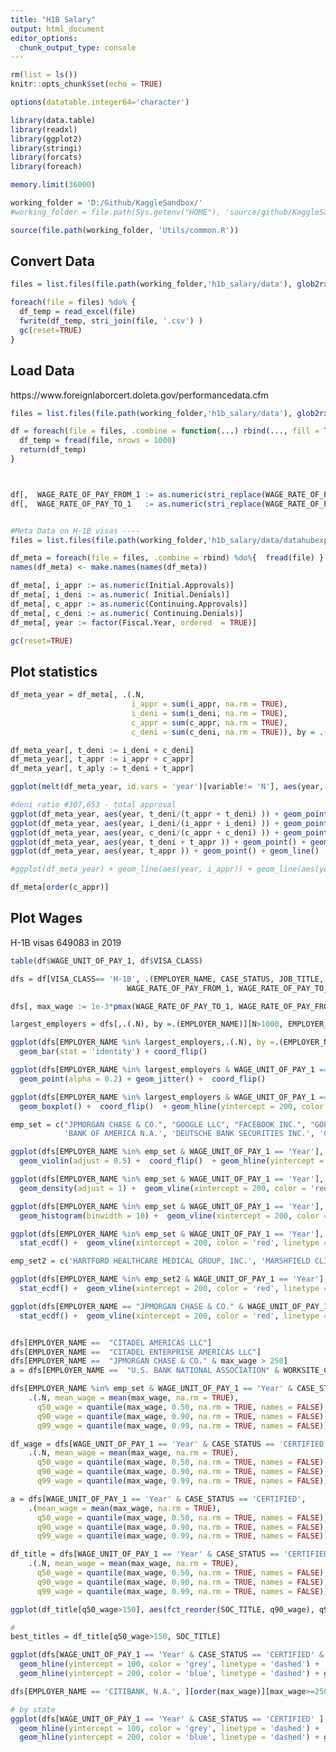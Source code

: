 ---
title: "H1B Salary"
output: html_document
editor_options: 
  chunk_output_type: console
---

```{r setup, include=FALSE}
rm(list = ls())
knitr::opts_chunk$set(echo = TRUE)

options(datatable.integer64='character')

library(data.table)
library(readxl)
library(ggplot2)
library(stringi)
library(forcats)
library(foreach)

memory.limit(36000)

working_folder = 'D:/Github/KaggleSandbox/'
#working_folder = file.path(Sys.getenv("HOME"), 'source/github/KaggleSandbox/')

source(file.path(working_folder, 'Utils/common.R'))

```

## Convert Data
```{r convert_data, eval = FALSE}

files = list.files(file.path(working_folder,'h1b_salary/data'), glob2rx('H-1B_Disclosure_Data_FY*.xlsx'), full.names = TRUE)

foreach(file = files) %do% {
  df_temp = read_excel(file)
  fwrite(df_temp, stri_join(file, '.csv') )
  gc(reset=TRUE)
}
```

## Load Data
https://www.foreignlaborcert.doleta.gov/performancedata.cfm
```{r load_data}



files = list.files(file.path(working_folder,'h1b_salary/data'), glob2rx('H-1B_Disclosure_Data_FY*.xlsx.csv'), full.names = TRUE)

df = foreach(file = files, .combine = function(...) rbind(..., fill = TRUE) ) %do% {
  df_temp = fread(file, nrows = 1000)
  return(df_temp)
}



df[,  WAGE_RATE_OF_PAY_FROM_1 := as.numeric(stri_replace(WAGE_RATE_OF_PAY_FROM_1, '', regex = '[$,]', mode = 'all'))]
df[,  WAGE_RATE_OF_PAY_TO_1   := as.numeric(stri_replace(WAGE_RATE_OF_PAY_TO_1,   '', regex = '[$,]', mode = 'all'))]


#Meta Data on H-1B visas ----
files = list.files(file.path(working_folder,'h1b_salary/data/datahubexport'), glob2rx('*datahubexport*.csv'), full.names = TRUE)

df_meta = foreach(file = files, .combine = rbind) %do%{  fread(file) }
names(df_meta) <- make.names(names(df_meta))

df_meta[, i_appr := as.numeric(Initial.Approvals)]
df_meta[, i_deni := as.numeric( Initial.Denials)]
df_meta[, c_appr := as.numeric(Continuing.Approvals)]
df_meta[, c_deni := as.numeric( Continuing.Denials)]
df_meta[, year := factor(Fiscal.Year, ordered  = TRUE)]

gc(reset=TRUE)

```

## Plot statistics

```{r plot_stat, echo=FALSE}

df_meta_year = df_meta[, .(.N, 
                           i_appr = sum(i_appr, na.rm = TRUE),
                           i_deni = sum(i_deni, na.rm = TRUE),
                           c_appr = sum(c_appr, na.rm = TRUE), 
                           c_deni = sum(c_deni, na.rm = TRUE)), by = .(year)]

df_meta_year[, t_deni := i_deni + c_deni]
df_meta_year[, t_appr := i_appr + c_appr]
df_meta_year[, t_aply := t_deni + t_appr]

ggplot(melt(df_meta_year, id.vars = 'year')[variable!= 'N'], aes(year,   value, group =  variable, color = variable)) + geom_line()

#deni ratio #307,653 - total approval
ggplot(df_meta_year, aes(year, t_deni/(t_appr + t_deni) )) + geom_point() + geom_line()
ggplot(df_meta_year, aes(year, i_deni/(i_appr + i_deni) )) + geom_point() + geom_line()
ggplot(df_meta_year, aes(year, c_deni/(c_appr + c_deni) )) + geom_point() + geom_line()
ggplot(df_meta_year, aes(year, t_deni + t_appr )) + geom_point() + geom_line()
ggplot(df_meta_year, aes(year, t_appr )) + geom_point() + geom_line()

#ggplot(df_meta_year) + geom_line(aes(year, i_appr)) + geom_line(aes(year, t_deni))

df_meta[order(c_appr)]

```
## Plot Wages

H-1B visas 649083 in 2019
```{r plot_wages, echo=FALSE}

table(df$WAGE_UNIT_OF_PAY_1, df$VISA_CLASS)

dfs = df[VISA_CLASS== 'H-1B', .(EMPLOYER_NAME, CASE_STATUS, JOB_TITLE, SOC_TITLE, TOTAL_WORKER_POSITIONS, WORKSITE_CITY_1, WORKSITE_STATE_1 , 
                          WAGE_RATE_OF_PAY_FROM_1, WAGE_RATE_OF_PAY_TO_1, WAGE_UNIT_OF_PAY_1, PREVAILING_WAGE_1, PW_UNIT_OF_PAY_1, PW_WAGE_LEVEL_1)]

dfs[, max_wage := 1e-3*pmax(WAGE_RATE_OF_PAY_TO_1, WAGE_RATE_OF_PAY_FROM_1, na.rm = TRUE)]

largest_employers = dfs[,.(.N), by =.(EMPLOYER_NAME)][N>1000, EMPLOYER_NAME]

ggplot(dfs[EMPLOYER_NAME %in% largest_employers,.(.N), by =.(EMPLOYER_NAME, CASE_STATUS)], aes(EMPLOYER_NAME, N, group = CASE_STATUS, fill = CASE_STATUS)) + 
  geom_bar(stat = 'identity') + coord_flip()

ggplot(dfs[EMPLOYER_NAME %in% largest_employers & WAGE_UNIT_OF_PAY_1 == 'Year'], aes(EMPLOYER_NAME, 1e-3*WAGE_RATE_OF_PAY_FROM_1)) + 
  geom_point(alpha = 0.2) + geom_jitter() +  coord_flip()

ggplot(dfs[EMPLOYER_NAME %in% largest_employers & WAGE_UNIT_OF_PAY_1 == 'Year'], aes(EMPLOYER_NAME, 1e-3*pmax(WAGE_RATE_OF_PAY_TO_1, WAGE_RATE_OF_PAY_FROM_1, na.rm = TRUE))) + 
  geom_boxplot() +  coord_flip()  + geom_hline(yintercept = 200, color = 'red', linetype = 'dashed')

emp_set = c("JPMORGAN CHASE & CO.", "GOOGLE LLC", "FACEBOOK INC.", "GOLDMAN SACHS SERVICES LLC", "WELLS FARGO BANK, N.A.", "CITADEL AMERICAS LLC",
            'BANK OF AMERICA N.A.', 'DEUTSCHE BANK SECURITIES INC.', 'CITIBANK, N.A.', 'U.S. BANK NATIONAL ASSOCIATION')

ggplot(dfs[EMPLOYER_NAME %in% emp_set & WAGE_UNIT_OF_PAY_1 == 'Year'], aes(EMPLOYER_NAME, max_wage)) + 
  geom_violin(adjust = 0.5) +  coord_flip()  + geom_hline(yintercept = 200, color = 'red', linetype = 'dashed')

ggplot(dfs[EMPLOYER_NAME %in% emp_set & WAGE_UNIT_OF_PAY_1 == 'Year'], aes(max_wage, group = EMPLOYER_NAME, fill = EMPLOYER_NAME)) + 
  geom_density(adjust = 1) +  geom_vline(xintercept = 200, color = 'red', linetype = 'dashed') + facet_wrap(~EMPLOYER_NAME) + theme (legend.position = 'none')

ggplot(dfs[EMPLOYER_NAME %in% emp_set & WAGE_UNIT_OF_PAY_1 == 'Year'], aes(max_wage, group = EMPLOYER_NAME, fill = EMPLOYER_NAME)) + 
  geom_histogram(binwidth = 10) +  geom_vline(xintercept = 200, color = 'red', linetype = 'dashed') + facet_wrap(~EMPLOYER_NAME, scales = 'free_y') + theme (legend.position = 'none')

ggplot(dfs[EMPLOYER_NAME %in% emp_set & WAGE_UNIT_OF_PAY_1 == 'Year'], aes(max_wage, group = EMPLOYER_NAME, color = EMPLOYER_NAME)) + 
  stat_ecdf() +  geom_vline(xintercept = 200, color = 'red', linetype = 'dashed') + facet_wrap(~EMPLOYER_NAME, scales = 'free_y') + theme (legend.position = 'none')

emp_set2 = c('HARTFORD HEALTHCARE MEDICAL GROUP, INC.', 'MARSHFIELD CLINIC', 'ALLEGHENY CLINIC', 'HSHS MEDICAL GROUP, INC.', "JPMORGAN CHASE & CO.", 'UNIVERSITY OF PITTSBURGH PHYSICIANS')

ggplot(dfs[EMPLOYER_NAME %in% emp_set2 & WAGE_UNIT_OF_PAY_1 == 'Year'], aes(max_wage, group = EMPLOYER_NAME, color = EMPLOYER_NAME)) + 
  stat_ecdf() +  geom_vline(xintercept = 200, color = 'red', linetype = 'dashed')  

ggplot(dfs[EMPLOYER_NAME == "JPMORGAN CHASE & CO." & WAGE_UNIT_OF_PAY_1 == 'Year' & WORKSITE_STATE_1 %in% c('NEW YORK', 'OHIO', 'TEXAS', 'NEW JERSEY')], aes(max_wage, group = WORKSITE_STATE_1, color = WORKSITE_STATE_1)) + 
  stat_ecdf() +  geom_vline(xintercept = 200, color = 'red', linetype = 'dashed')  


dfs[EMPLOYER_NAME ==  "CITADEL AMERICAS LLC"]
dfs[EMPLOYER_NAME ==  "CITADEL ENTERPRISE AMERICAS LLC"]
dfs[EMPLOYER_NAME ==  "JPMORGAN CHASE & CO." & max_wage > 250]
a = dfs[EMPLOYER_NAME ==  "U.S. BANK NATIONAL ASSOCIATION" & WORKSITE_CITY_1 == 'Charlotte']

dfs[EMPLOYER_NAME %in% emp_set & WAGE_UNIT_OF_PAY_1 == 'Year' & CASE_STATUS == 'CERTIFIED', 
    .(.N, mean_wage = mean(max_wage, na.rm = TRUE),
      q50_wage = quantile(max_wage, 0.50, na.rm = TRUE, names = FALSE),
      q90_wage = quantile(max_wage, 0.90, na.rm = TRUE, names = FALSE),
      q99_wage = quantile(max_wage, 0.99, na.rm = TRUE, names = FALSE)), by = .(EMPLOYER_NAME)]

df_wage = dfs[WAGE_UNIT_OF_PAY_1 == 'Year' & CASE_STATUS == 'CERTIFIED', 
    .(.N, mean_wage = mean(max_wage, na.rm = TRUE),
      q50_wage = quantile(max_wage, 0.50, na.rm = TRUE, names = FALSE),
      q90_wage = quantile(max_wage, 0.90, na.rm = TRUE, names = FALSE),
      q99_wage = quantile(max_wage, 0.99, na.rm = TRUE, names = FALSE)), by = .(EMPLOYER_NAME)]

a = dfs[WAGE_UNIT_OF_PAY_1 == 'Year' & CASE_STATUS == 'CERTIFIED', 
    .(mean_wage = mean(max_wage, na.rm = TRUE),
      q50_wage = quantile(max_wage, 0.50, na.rm = TRUE, names = FALSE),
      q90_wage = quantile(max_wage, 0.90, na.rm = TRUE, names = FALSE),
      q99_wage = quantile(max_wage, 0.99, na.rm = TRUE, names = FALSE)), by = .(WORKSITE_STATE_1)]

df_title = dfs[WAGE_UNIT_OF_PAY_1 == 'Year' & CASE_STATUS == 'CERTIFIED', 
    .(.N, mean_wage = mean(max_wage, na.rm = TRUE),
      q50_wage = quantile(max_wage, 0.50, na.rm = TRUE, names = FALSE),
      q90_wage = quantile(max_wage, 0.90, na.rm = TRUE, names = FALSE),
      q99_wage = quantile(max_wage, 0.99, na.rm = TRUE, names = FALSE)), by = .(SOC_TITLE)]

ggplot(df_title[q50_wage>150], aes(fct_reorder(SOC_TITLE, q90_wage), q90_wage)) + geom_bar(stat = 'identity') + geom_point(aes(fct_reorder(SOC_TITLE, q90_wage), q99_wage), color = 'blue') + coord_flip()

#
best_titles = df_title[q50_wage>150, SOC_TITLE]

ggplot(dfs[WAGE_UNIT_OF_PAY_1 == 'Year' & CASE_STATUS == 'CERTIFIED' & SOC_TITLE %in% best_titles], aes(fct_reorder(SOC_TITLE, max_wage, mean), max_wage)) +  geom_boxplot() + 
  geom_hline(yintercept = 100, color = 'grey', linetype = 'dashed') +
  geom_hline(yintercept = 200, color = 'blue', linetype = 'dashed') + geom_hline(yintercept = 300, color = 'red', linetype = 'dashed') + coord_flip()

dfs[EMPLOYER_NAME == 'CITIBANK, N.A.', ][order(max_wage)][max_wage>=250]

# by state
ggplot(dfs[WAGE_UNIT_OF_PAY_1 == 'Year' & CASE_STATUS == 'CERTIFIED' ], aes(fct_reorder(WORKSITE_STATE_1, max_wage, mean), max_wage)) +  geom_boxplot() + coord_flip() + 
  geom_hline(yintercept = 100, color = 'grey', linetype = 'dashed') +
  geom_hline(yintercept = 200, color = 'blue', linetype = 'dashed') + geom_hline(yintercept = 300, color = 'red', linetype = 'dashed')

```

